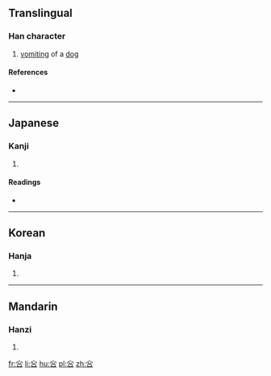 ==Translingual==

===Han character===
{{Han char|rn=30|rad=口|as=04|sn=7|four=|canj=心口 (PR), X心口 (XPR)|ids=⿱心口}}

# [[vomit]]ing of a [[dog]]

====References====
* {{Han ref|kx=0177.260|dkj=03335|dj=0395.070|hdz=10595.040|uh=5422|ud=21538}}

----

==Japanese==

===Kanji===
{{ja-kanji|grade=|rs=口04}}

# {{defn|lang=ja|sort=口04}}

====Readings====
* {{ja-readings|on=[[しん]] (shin)|kun=[[はく]] (haku)}}

----

==Korean==

===Hanja===
{{ko-hanja|hangeul=심|rv=sim|mr=sim}}

# {{defn|lang=ko|sort=口04}}

----

==Mandarin==

===Hanzi===
{{cmn-hanzi|pin=[[qìn]] ([[qin4]])|wg=ch'in<sup>4</sup>}}

# {{defn|lang=cmn|sort=口04}}

[[fr:吢]]
[[li:吢]]
[[hu:吢]]
[[pl:吢]]
[[zh:吢]]